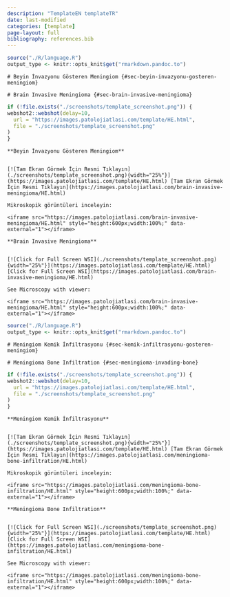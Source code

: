 ```yaml
---
description: "TemplateEN templateTR"
date: last-modified
categories: [template]
page-layout: full
bibliography: references.bib
---
```


```r
source("./R/language.R")
output_type <- knitr::opts_knit$get("rmarkdown.pandoc.to")
```

```asis
# Beyin İnvazyonu Gösteren Meningiom {#sec-beyin-invazyonu-gosteren-meningiom} 
```

```asis
# Brain Invasive Meningioma {#sec-brain-invasive-meningioma} 
```

```r
if (!file.exists("./screenshots/template_screenshot.png")) {
webshot2::webshot(delay=10,
  url = "https://images.patolojiatlasi.com/template/HE.html",
  file = "./screenshots/template_screenshot.png"
)
}
```

```asis

**Beyin İnvazyonu Gösteren Meningiom**


[![Tam Ekran Görmek İçin Resmi Tıklayın](./screenshots/template_screenshot.png){width="25%"}](https://images.patolojiatlasi.com/template/HE.html) [Tam Ekran Görmek İçin Resmi Tıklayın](https://images.patolojiatlasi.com/brain-invasive-meningioma/HE.html)

```


```asis

Mikroskopik görüntüleri inceleyin:

<iframe src="https://images.patolojiatlasi.com/brain-invasive-meningioma/HE.html" style="height:600px;width:100%;" data-external="1"></iframe>

```

```asis

**Brain Invasive Meningioma**


[![Click for Full Screen WSI](./screenshots/template_screenshot.png){width="25%"}](https://images.patolojiatlasi.com/template/HE.html) [Click for Full Screen WSI](https://images.patolojiatlasi.com/brain-invasive-meningioma/HE.html)

```

```asis

See Microscopy with viewer: 

<iframe src="https://images.patolojiatlasi.com/brain-invasive-meningioma/HE.html" style="height:600px;width:100%;" data-external="1"></iframe>

```

```r
source("./R/language.R")
output_type <- knitr::opts_knit$get("rmarkdown.pandoc.to")
```

```asis
# Meningiom Kemik İnfiltrasyonu {#sec-kemik-infiltrasyonu-gosteren-meningiom} 
```

```asis
# Meningioma Bone Infiltration {#sec-meningioma-invading-bone} 
```

```r
if (!file.exists("./screenshots/template_screenshot.png")) {
webshot2::webshot(delay=10,
  url = "https://images.patolojiatlasi.com/template/HE.html",
  file = "./screenshots/template_screenshot.png"
)
}
```

```asis

**Meningiom Kemik İnfiltrasyonu**


[![Tam Ekran Görmek İçin Resmi Tıklayın](./screenshots/template_screenshot.png){width="25%"}](https://images.patolojiatlasi.com/template/HE.html) [Tam Ekran Görmek İçin Resmi Tıklayın](https://images.patolojiatlasi.com/meningioma-bone-infiltration/HE.html)

```


```asis

Mikroskopik görüntüleri inceleyin:

<iframe src="https://images.patolojiatlasi.com/meningioma-bone-infiltration/HE.html" style="height:600px;width:100%;" data-external="1"></iframe>

```

```asis

**Meningioma Bone Infiltration**


[![Click for Full Screen WSI](./screenshots/template_screenshot.png){width="25%"}](https://images.patolojiatlasi.com/template/HE.html) [Click for Full Screen WSI](https://images.patolojiatlasi.com/meningioma-bone-infiltration/HE.html)

```

```asis

See Microscopy with viewer: 

<iframe src="https://images.patolojiatlasi.com/meningioma-bone-infiltration/HE.html" style="height:600px;width:100%;" data-external="1"></iframe>

```
